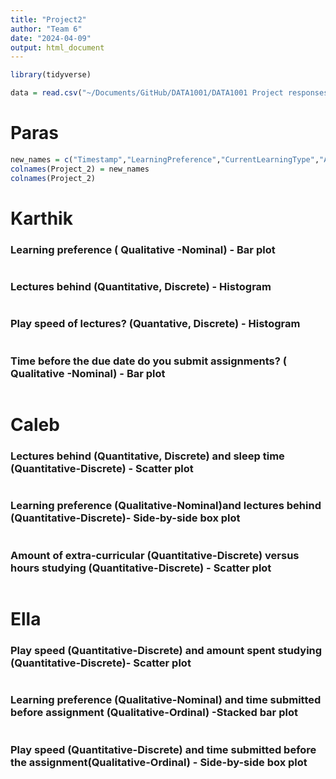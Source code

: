 ```yaml
---
title: "Project2"
author: "Team 6"
date: "2024-04-09"
output: html_document
---
```


```r
library(tidyverse)
```

```r
data = read.csv("~/Documents/GitHub/DATA1001/DATA1001 Project responses with time - Sheet1.csv")
```

# Paras 

```r
new_names = c("Timestamp","LearningPreference","CurrentLearningType","AssignmentSubmission","LecturesBehind","LectureSpeed","WakeUp","Bedtime","HoursStudying","Extracurriculars","MealsDaily","HoursSleep")
colnames(Project_2) = new_names
colnames(Project_2)
```


# Karthik
### Learning preference ( Qualitative -Nominal) - Bar plot
```r

```
### Lectures behind (Quantitative, Discrete) - Histogram
```r

```
### Play speed of lectures?  (Quantative, Discrete) - Histogram
```r

```
### Time before the due date do you submit assignments? ( Qualitative -Nominal) - Bar plot
```r

```


# Caleb
### Lectures behind (Quantitative, Discrete) and sleep time (Quantitative-Discrete)  - Scatter plot
```r

```
### Learning preference (Qualitative-Nominal)and lectures behind (Quantitative-Discrete)- Side-by-side box plot
```r

```
### Amount of extra-curricular  (Quantitative-Discrete) versus hours studying (Quantitative-Discrete) - Scatter plot
```r

```

# Ella 
### Play speed (Quantitative-Discrete) and amount spent studying (Quantitative-Discrete)- Scatter plot
```r

```
### Learning preference (Qualitative-Nominal) and time submitted before assignment (Qualitative-Ordinal) -Stacked bar plot
```r

```
### Play speed (Quantitative-Discrete) and time submitted before the assignment(Qualitative-Ordinal) - Side-by-side box plot
```r

```
